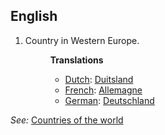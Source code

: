 ==English==

# Country in Western Europe.
#:'''Translations'''
#:*[[Dutch]]: [[Duitsland]]
#:*[[French]]: [[Allemagne]]
#:*[[German]]: [[Deutschland]]

''See:'' [[Countries of the world]]